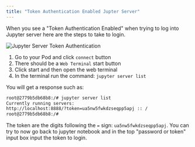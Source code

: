 ```yaml
---
title: "Token Authentication Enabled Jupter Server"
---
```


When you see a "Token Authentication Enabled" when trying to log into Jupyter server here are the steps to take to login.

<Frame caption="Jupyter Server Token Authentication Screen">
  <img src="/images/jupyter-server-token.png" alt="Jupyter Server Token Authentication" />
</Frame>

1. Go to your Pod and click `connect` button
2. There should be a `Web Terminal` start button
3. Click start and then open the web terminal
4. In the terminal run the command: `jupyter server list`

You will get a response such as:
```bash
root@2779b5db68b8:/# jupyter server list
Currently running servers:
http://localhost:8888/?token=ua5nw5fwkdzseqpp5apj :: /
root@2779b5db68b8:/#
```

The token are the digits following the `=` sign: `ua5nw5fwkdzseqpp5apj`. You can try to now go back to jupyter notebook and in the top "password or token" input box input the token to login.